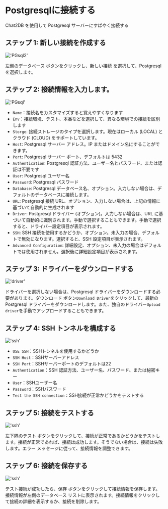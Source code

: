 # Postgresqlに接続する

Chat2DB を使用して Postgresql サーバーにすばやく接続する

## ステップ 1: 新しい接続を作成する

!['PGsql2'](/image/connection/PGsql2.png)

左側のデータベース ボタンをクリックし、新しい接続 を選択して、Postgresql を選択します。


## ステップ 2: 接続情報を入力します。

!['PGsql'](/image/connection/PGsql.png)

- `Name`：接続名をカスタマイズすると覚えやすくなります
- `Env`：接続環境、テスト、本番などを選択して、異なる環境での接続を区別します
- `Storge`: 接続ストレージのタイプを選択します。現在はローカル (LOCAL) とクラウド (CLOUD) をサポートしています。
- `Host`: Postgresql サーバー アドレス。IP またはドメイン名にすることができます。
- `Port`: Postgresql サーバー ポート、デフォルトは 5432
- `Authentication`: Postgresql 認証方法、ユーザー名とパスワード、または認証は不要です
- `User`: Postgresql ユーザー名
- `Password`: Postgresql パスワード
- `Database`: Postgresql データベース名、オプション。入力しない場合は、デフォルトのデータベースに接続します。
- `URL`: Postgresql 接続 URL、オプション、入力しない場合は、上記の情報に基づいて自動的に生成されます
- `Driver`: Postgresql ドライバー (オプション)。入力しない場合は、URL に基づいて自動的に識別されます。手動で選択することもできます。手動で選択すると、ドライバー設定項目が表示されます。
- `SSH`: SSH 接続を使用するかどうか、オプション。未入力の場合、デフォルトで無効になります。選択すると、SSH 設定項目が表示されます。
- `Advanced Configuration`: 詳細設定、オプション、未入力の場合はデフォルトでは使用されません。選択後に詳細設定項目が表示されます。

## ステップ 3: ドライバーをダウンロードする

!['driver'](/image/connection/driver.png)

ドライバーを選択しない場合は、Postgresql ドライバーをダウンロードする必要があります。ダウンロード ボタン`Download Driver`をクリックして、最新の Postgresql ドライバーをダウンロードします。また、独自のドライバー`Upload driver`を手動でアップロードすることもできます。

## ステップ 4: SSH トンネルを構成する

!['ssh'](/image/connection/ssh.png)
- `USE SSH`：SSHトンネルを使用するかどうか
- `SSH Host`：SSHサーバーアドレス
- `SSH Port`：SSHサーバーポートのデフォルトは22
- `Authentication`：SSH 認証方法、ユーザー名、パスワード、または秘密キー
- `User`：SSHユーザー名
- `Password`：SSHパスワード
- `Test the SSH connection`：SSH接続が正常かどうかをテストする

## ステップ 5: 接続をテストする

!['ssh'](/image/connection/test.png)

左下隅のテスト ボタンをクリックして、接続が正常であるかどうかをテストします。接続が正常であれば、接続は成功します。そうでない場合は、接続は失敗します。エラー メッセージに従って、接続情報を調整できます。

## ステップ 6: 接続を保存する
!['ssh'](/image/connection/test.png)

テスト接続が成功したら、保存 ボタンをクリックして接続情報を保存します。接続情報が左側のデータベース リストに表示されます。接続情報をクリックして接続の詳細を表示するか、接続を削除します。

